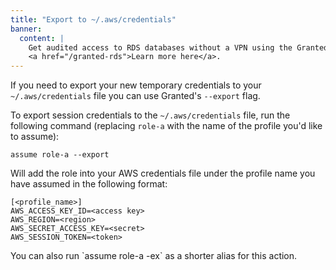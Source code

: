 ```yaml
---
title: "Export to ~/.aws/credentials"
banner:
  content: |
    Get audited access to RDS databases without a VPN using the Granted RDS Plugin.
    <a href="/granted-rds">Learn more here</a>.
---
```



If you need to export your new temporary credentials to your `~/.aws/credentials` file you can use Granted's `--export` flag.

To export session credentials to the `~/.aws/credentials` file, run the following command (replacing `role-a` with the name of the profile you'd like to assume):

```
assume role-a --export
```

Will add the role into your AWS credentials file under the profile name you have assumed in the following format:

```
[<profile_name>]
AWS_ACCESS_KEY_ID=<access key>
AWS_REGION=<region>
AWS_SECRET_ACCESS_KEY=<secret>
AWS_SESSION_TOKEN=<token>
```

<Aside>
You can also run `assume role-a -ex` as a shorter alias for this action.

</Aside>
